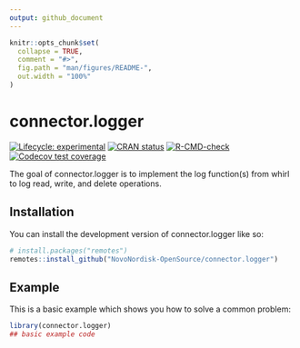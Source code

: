 ```yaml
---
output: github_document
---
```


<!-- README.md is generated from README.Rmd. Please edit that file -->

```r
knitr::opts_chunk$set(
  collapse = TRUE,
  comment = "#>",
  fig.path = "man/figures/README-",
  out.width = "100%"
)
```

# connector.logger

<!-- badges: start -->
[![Lifecycle: experimental](https://img.shields.io/badge/lifecycle-experimental-orange.svg)](https://lifecycle.r-lib.org/articles/stages.html#experimental)
[![CRAN status](https://www.r-pkg.org/badges/version/connector.logger)](https://CRAN.R-project.org/package=connector.logger)
[![R-CMD-check](https://github.com/NovoNordisk-OpenSource/connector.logger/actions/workflows/R-CMD-check.yaml/badge.svg)](https://github.com/NovoNordisk-OpenSource/connector.logger/actions/workflows/R-CMD-check.yaml)
[![Codecov test coverage](https://codecov.io/gh/NovoNordisk-OpenSource/connector.logger/graph/badge.svg)](https://app.codecov.io/gh/NovoNordisk-OpenSource/connector.logger)
<!-- badges: end -->

The goal of connector.logger is to implement the log function(s) from whirl to log read, write, and delete operations.

## Installation

You can install the development version of connector.logger like so:

``` r
# install.packages("remotes")
remotes::install_github("NovoNordisk-OpenSource/connector.logger")
```

## Example

This is a basic example which shows you how to solve a common problem:

```r
library(connector.logger)
## basic example code
```
